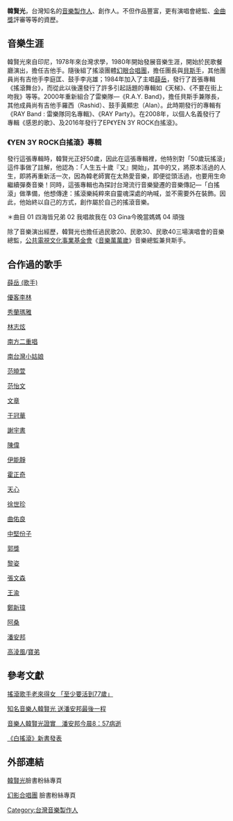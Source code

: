 '''韓賢光'''，台灣知名的[[音樂製作人|音樂製作人]]、創作人。不但作品豐富，更有演唱會總監、[[金曲獎|金曲獎]]評審等等的資歷。

== 音樂生涯 ==
韓賢光來自印尼，1978年來台灣求學，1980年開始發展音樂生涯，開始於民歌餐廳演出，擔任吉他手。隨後組了搖滾團體[[幻眼合唱團|幻眼合唱團]]，擔任團長與[[貝斯手|貝斯手]]，其他團員尚有吉他手李庭匡、鼓手李兆雄；1984年加入了主唱[[薛岳_(歌手)|薛岳]]，發行了首張專輯《搖滾舞台》，而從此以後還發行了許多引起話題的專輯如《天梯》、《不要在街上吻我》等等。2000年重新組合了雷樂隊—《R.A.Y. Band》，擔任貝斯手兼隊長，其他成員尚有吉他手羅西（Rashid）、鼓手黃顯忠（Alan）。此時期發行的專輯有《RAY Band : 雷樂隊同名專輯》、《RAY Party》。在2008年，以個人名義發行了專輯《感恩的歌》、及2016年發行了EP《YEN 3Y ROCK白搖滾》。

=== 《YEN 3Y ROCK白搖滾》專輯 ===

發行這張專輯時，韓賢光正好50歲，因此在這張專輯裡，他特別對「50歲玩搖滾」這件事做了註解，他認為：「人生五十歲『又』開始」，其中的又，將原本活過的人生，即將再重新活一次，因為韓老師實在太熱愛音樂，即便從頭活過，也要用生命繼續彈奏音樂！同時，這張專輯也為探討台灣流行音樂變遷的音樂傳記—「白搖滾」做準備，他想傳達：搖滾樂純粹來自靈魂深處的吶喊，並不需要外在裝飾。因此，他始終以自己的方式，創作屬於自己的搖滾音樂。

＊曲目
01 四海皆兄弟
02 我唱故我在
03 Gina今晚當媽媽
04 頑強

除了音樂演出經歷，韓賢光也擔任過民歌20、民歌30、民歌40三場演唱會的音樂總監，[[公共電視文化事業基金會|公共電視文化事業基金會]]《[[音樂萬萬歲|音樂萬萬歲]]》音樂總監兼貝斯手。

== 合作過的歌手 ==
[[薛岳_(歌手)|薛岳 (歌手)]]

[[優客李林|優客李林]]

[[秀蘭瑪雅|秀蘭瑪雅]]

[[林志炫|林志炫]]

[[南方二重唱|南方二重唱]]

[[南台灣小姑娘|南台灣小姑娘]]

[[范曉萱|范曉萱]]

[[范怡文|范怡文]]

[[文章_(歌手)|文章]]

[[于冠華|于冠華]]

[[謝宇書|謝宇書]]

[[陳偉_(音樂人)|陳偉]]

[[伊能靜|伊能靜]]

[[霍正奇|霍正奇]]

[[天心_(藝人)|天心]]

[[徐世珍|徐世珍]]

[[曲佑良|曲佑良]]

[[中堅份子|中堅份子]]

[[郭獎|郭獎]]

[[黎姿|黎姿]]

[[張文森|張文森]]

[[王渝|王渝]]

[[鄭新瑋|鄭新瑋]]

[[阿桑|阿桑]]

[[潘安邦|潘安邦]]

[[高淩風|高淩風]]/[[寶弟|寶弟]]

== 參考文獻 ==
[http://ent.ltn.com.tw/news/breakingnews/1619476/ 搖滾歌手老來得女 「至少要活到77歲」] {{Wayback|url=http://ent.ltn.com.tw/news/breakingnews/1619476/ |date=20170704054123 }}

[https://www.youtube.com/watch?v=8t7dKV2pOfo/ 知名音樂人韓賢光 送潘安邦最後一程]

[http://www.appledaily.com.tw/realtimenews/article/new/20130203/164628/ 音樂人韓賢光證實　潘安邦今晨8：57病逝] {{Wayback|url=http://www.appledaily.com.tw/realtimenews/article/new/20130203/164628/ |date=20130208064956 }}

[https://video.udn.com/news/449799/ 《白搖滾》新書發表]

== 外部連結 ==

[https://www.facebook.com/韓賢光-YEN-BY-ROCK-567020366798024// 韓賢光]{{dead link|date=2018年5月 |bot=InternetArchiveBot |fix-attempted=yes }}臉書粉絲專頁

[https://www.facebook.com/starryeyes/ 幻影合唱團] {{Wayback|url=https://www.facebook.com/starryeyes/ |date=20170527212914 }}臉書粉絲專頁

[[Category:台灣音樂製作人|Category:台灣音樂製作人]]
